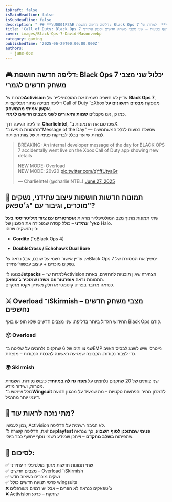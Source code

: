 ```yaml
---
isDraft: false
isMainHeadline: false
isSubHeadline: false
description: " ## **\U0001F3AE דליפה חדשה חושפת: Black Ops 7 יכלול שני מצבי משחק חדשים לגמרי**  למרות ש־**Activision** עדיין לא חשפה רשמית את המולטיפלייר של **Bla"
title: 'Call of Duty: Black Ops 7 נחשף בטעות – שני מצבי משחק חדשים וסגנון עתידני'
cover: images/Black-Ops-7-David-Mason.webp
category: gaming
publishedTime: '2025-06-29T00:00:00.000Z'
authors:
  - jane-doe
---
```


## **🎮 דליפה חדשה חושפת: Black Ops 7 יכלול שני מצבי משחק חדשים לגמרי**

למרות ש־**Activision** עדיין לא חשפה רשמית את המולטיפלייר של **Black Ops 7**, דליפה מביכה מתוך אפליקציית Call of Duty ב־Xbox מספקת **מבטים ראשונים על אקשן אמיתי מהמשחק**.  
כמו כן, אנו מקבלים **שמות ותיאורים לשני מצבים חדשים לגמרי**.

הדליפה הגיעה דרך **CharlieIntel**, שפרסם את התמונות ב־X.  
התמונות הופיעו ב־"Message of the Day" שנשלח בטעות לכלל המשתמשים — למרות שיועד בכלל לבדיקות פנימיות של צוות הפיתוח.

> BREAKING: An internal developer message of the day for BLACK OPS 7 accidentally went live on the Xbox Call of Duty app showing new details  
>   
> NEW MODE: Overload  
> NEW MODE: 20v20 [pic.twitter.com/qYffUtyaGr](https://t.co/qYffUtyaGr)
> 
> — CharlieIntel (@charlieINTEL) [June 27, 2025](https://twitter.com/charlieINTEL/status/1938387090795900974?ref_src=twsrc%5Etfw)

## **🧪 תמונות חדשות חושפות עיצוב עתידני, נשקים מוכרים, וגיבור עם "ג׳טפאק"?**

שתי תמונות מתוך מצב המולטיפלייר מראות **אופרטורים עם ציוד מיליטריסטי בעל טאץ׳ עתידני** – כולל קסדה שמזכירה את הסגנון של Halo.  
בין הנשקים שזוהו:

- **Cordite** (מ־Black Ops 4)
    
- **DoubleCross / Echohawk Dual Bore**
    

אין עדיין אישור רשמי על שובם, אבל נראה ש־Black Ops 7 ימשיך את המסורת של נשקים מוכרים + עיצוב עכשווי־עתידני.

בנוגע ל־**Jetpacks** – למרות ש־Activision הצהירה שאין תוכניות להחזירם, באחת התמונות נראה **אופרטור עם משהו שמזכיר ג׳טפאק**.  
כנראה מדובר בפריט קוסמטי או חלק משריון אקסו מתקדם.

## **⚔️ Overload ו־Skirmish – מצבי משחק חדשים נחשפים**

החידוש הגדול ביותר בדליפה: שני מצבים חדשים שלא הופיעו באף Black Ops קודם.

### 📦 **Overload**

שני צוותים של 6 שחקנים נלחמים על שליטה ב־EMP נייטרלי שיש לשנע לבסיס האויב כדי לצבור נקודות. הקבוצה שמגיעה ראשונה למכסת הנקודות – מנצחת.

### 🌍 **Skirmish**

שני צוותים של 20 שחקנים נלחמים על **מפה גדולה במיוחד**: כיבוש נקודות, השמדת מטרות, ושידור מידע.  
כולל שימוש ב־**Wingsuit** לתמרון מהיר והפתעות טקטיות – מה שמעיד על מנגנון תנועה דינמי יותר מהרגיל.

## **📅 מתי נזכה לראות עוד?**

נכון לעכשיו, Activision לא הגיבה רשמית על הדליפה.  
עם זאת, הדליפה קשורה ל־**playtest פנימי שמתוכנן לסוף השבוע**, כך שנראה שהפיתוח **בשלב מתקדם** – וייתכן שמידע רשמי נוסף ייחשף כבר ביולי.

## **🎯 לסיכום:**

✅ שתי תמונות חדשות מתוך מולטיפלייר עתידני  
✅ מצבים חדשים – Overload ו־Skirmish  
✅ נשקים מוכרים בעיצוב חדש  
✅ פרטי תנועה חדשים כולל wingsuits  
❌ ג׳טפאקים כנראה לא חוזרים – אבל יש רמזים מעורפלים  
❌ Activision שותקת – כרגע
